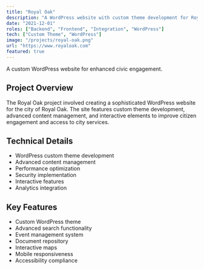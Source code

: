 ```yaml
---
title: "Royal Oak"
description: "A WordPress website with custom theme development for Royal Oak, featuring advanced content management and interactive elements."
date: "2021-12-01"
roles: ["Backend", "Frontend", "Integration", "WordPress"]
tech: ["Custom Theme", "WordPress"]
image: "/projects/royal-oak.png"
url: "https://www.royaloak.com"
featured: true
---
```


A custom WordPress website for enhanced civic engagement.

## Project Overview

The Royal Oak project involved creating a sophisticated WordPress website for the city of Royal Oak. The site features custom theme development, advanced content management, and interactive elements to improve citizen engagement and access to city services.

## Technical Details

- WordPress custom theme development
- Advanced content management
- Performance optimization
- Security implementation
- Interactive features
- Analytics integration

## Key Features

- Custom WordPress theme
- Advanced search functionality
- Event management system
- Document repository
- Interactive maps
- Mobile responsiveness
- Accessibility compliance
